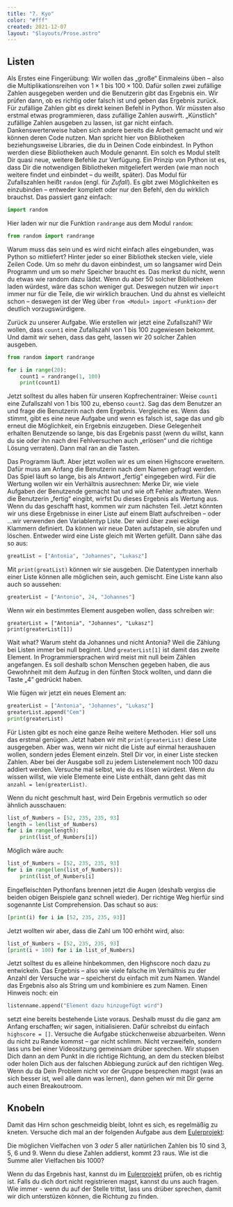```yaml
---
title: "7. Kyo"
color: "#fff"
created: 2021-12-07
layout: "$layouts/Prose.astro"
---
```




<script lang="ts">import Figure from '$lib/components/Figure.svelte';</script>

## Listen

Als Erstes eine Fingerübung: Wir wollen das „große“ Einmaleins üben – also die Multiplikationsreihen von $1\times 1$ bis
$100\times 100$. Dafür sollen zwei zufällige Zahlen ausgegeben werden und die Benutzerin gibt das Ergebnis ein. Wir
prüfen dann, ob es richtig oder falsch ist und geben das Ergebnis zurück. Für zufällige Zahlen gibt es direkt keinen
Befehl in Python. Wir müssten also erstmal etwas programmieren, dass zufällige Zahlen auswirft. „Künstlich“ zufällige
Zahlen ausgeben zu lassen, ist gar nicht einfach. Dankenswerterweise haben sich andere bereits die Arbeit gemacht und
wir können deren Code nutzen. Man spricht hier von Bibliotheken beziehungsweise Libraries, die du in Deinen Code
einbindest. In Python werden diese Bibliotheken auch Module genannt. Ein solch es Modul stellt Dir quasi neue, weitere
Befehle zur Verfügung. Ein Prinzip von Python ist es, dass Dir die notwendigen Bibliotheken mitgeliefert werden (wie man
noch weitere findet und einbindet – du weißt, später). Das Modul für Zufallszahlen heißt `random` (engl. für _Zufall_).
Es gibt zwei Möglichkeiten es einzubinden – entweder komplett oder nur den Befehl, den du wirklich brauchst. Das
passiert ganz einfach:

```python:import-random.py
import random
```

Hier laden wir nur die Funktion `randrange` aus dem Modul `random`:

```python:import-randrange.py
from random import randrange
```

Warum muss das sein und es wird nicht einfach alles eingebunden, was Python so mitliefert? Hinter jeder so einer
Bibliothek stecken viele, viele Zeilen Code. Um so mehr du davon einbindest, um so langsamer wird Dein Programm und um
so mehr Speicher braucht es. Das merkst du nicht, wenn du etwas wie random dazu lädst. Wenn du aber 50 solcher
Bibliotheken laden würdest, wäre das schon weniger gut. Deswegen nutzen wir `import` immer nur für die Teile, die wir
wirklich brauchen. Und du ahnst es vielleicht schon – deswegen ist der Weg über `from <Modul> import <Funktion>` der
deutlich vorzugswürdigere.

Zurück zu unserer Aufgabe. Wie erstellen wir jetzt eine Zufallszahl? Wir wollen, dass `count1` eine Zufallszahl von 1
bis 100 zugewiesen bekommt. Und damit wir sehen, dass das geht, lassen wir 20 solcher Zahlen ausgeben.

```python:random-number-generation.py
from random import randrange

for i in range(20):
    count1 = randrange(1, 100)
    print(count1)
```

Jetzt solltest du alles haben für unseren Kopfrechentrainer: Weise `count1` eine Zufallszahl von 1 bis 100 zu, ebenso
`count2`. Sag das dem Benutzer an und frage die Benutzerin nach dem Ergebnis. Vergleiche es. Wenn das stimmt, gibt es
eine neue Aufgabe und wenn es falsch ist, sage das und gib erneut die Möglichkeit, ein Ergebnis einzugeben. Diese
Gelegenheit erhalten Benutzende so lange, bis das Ergebnis passt (wenn du willst, kann du sie oder ihn nach drei
Fehlversuchen auch „erlösen“ und die richtige Lösung verraten). Dann mal ran an die Tasten.

Das Programm läuft. Aber jetzt wollen wir es um einen Highscore erweitern. Dafür muss am Anfang die Benutzerin nach dem
Namen gefragt werden. Das Spiel läuft so lange, bis als Antwort „fertig“ eingegeben wird. Für die Wertung wollen wir ein
Verhältnis ausrechnen: Merke Dir, wie viele Aufgaben der Benutzende gemacht hat und wie oft Fehler auftraten. Wenn die
Benutzerin „fertig“ eingibt, wirfst Du dieses Ergebnis als Wertung aus. Wenn du das geschafft hast, kommen wir zum
nächsten Teil. Jetzt könnten wir uns diese Ergebnisse in einer Liste auf einem Blatt aufschreiben – oder …wir verwenden
den Variablentyp Liste. Der wird über zwei eckige Klammern definiert. Da können wir neue Daten aufstapeln, sie abrufen
und löschen. Entweder wird eine Liste gleich mit Werten gefüllt. Dann sähe das so aus:

```python:greater-list.py
greatList = ["Antonia", "Johannes", "Lukasz"]
```

Mit `print(greatList)` können wir sie ausgeben. Die Datentypen innerhalb einer Liste können alle möglichen sein, auch
gemischt. Eine Liste kann also auch so aussehen:

```python:greater-list.py
greaterList = ["Antonio", 24, "Johannes"]
```

Wenn wir ein bestimmtes Element ausgeben wollen, dass schreiben wir:

```python:greater-list-py
greaterList = ["Antonia", "Johannes", "Lukasz"]
print(greaterList[1])
```

Wait what? Warum steht da Johannes und nicht Antonia? Weil die Zählung bei Listen immer bei null beginnt. Und
`greaterList[1]` ist damit das zweite Element. In Programmiersprachen wird meist mit null beim Zählen angefangen. Es
soll deshalb schon Menschen gegeben haben, die aus Gewohnheit mit dem Aufzug in den fünften Stock wollten, und dann die
Taste „4“ gedrückt haben.

Wie fügen wir jetzt ein neues Element an:

```python:greater-list.py
greaterList = ["Antonia", "Johannes", "Lukasz"]
greaterList.append("Cem")
print(greaterList)
```

Für Listen gibt es noch eine ganze Reihe weitere Methoden. Hier soll uns das erstmal genügen. Jetzt haben wir mit
`print(greaterList)` diese Liste ausgegeben. Aber was, wenn wir nicht die Liste auf einmal heraushauen wollen, sondern
jedes Element einzeln. Stell Dir vor, in einer Liste stecken Zahlen. Aber bei der Ausgabe soll zu jedem Listenelement
noch 100 dazu addiert werden. Versuche mal selbst, wie du es lösen würdest. Wenn du wissen willst, wie viele Elemente
eine Liste enthält, dann geht das mit `anzahl = len(greaterList)`.

Wenn du nicht geschmult hast, wird Dein Ergebnis vermutlich so oder ähnlich ausschauen:

```python:range-iteration.py
list_of_Numbers = [52, 235, 235, 93]
length = len(list_of_Numbers)
for i in range(length):
    print(list_of_Numbers[i])
```

Möglich wäre auch:

```python:inplace-range-iteration.py
list_of_Numbers = [52, 235, 235, 93]
for i in range(len(list_of_Numbers)):
    print(list_of_Numbers[i]
```

Eingefleischten Pythonfans brennen jetzt die Augen (deshalb vergiss die beiden obigen Beispiele ganz schnell wieder).
Der richtige Weg hierfür sind sogenannte List Comprehension. Das schaut so aus:

```python:comprehension-print.py
[print(i) for i in [52, 235, 235, 93]]
```

Jetzt wollten wir aber, dass die Zahl um 100 erhöht wird, also:

```python:comprehension-incremention.py
list_of_Numbers = [52, 235, 235, 93]
[print(i + 100) for i in list_of_Numbers]
```

Jetzt solltest du es alleine hinbekommen, den Highscore noch dazu zu entwickeln. Das Ergebnis – also wie viele falsche
im Verhältnis zu der Anzahl der Versuche war – speicherst du einfach mit zum Namen. Wandel das Ergebnis also als String
um und kombiniere es zum Namen. Einen Hinweis noch: ein

```python
listenname.append("Element dazu hinzugefügt wird")
```

setzt eine bereits bestehende Liste voraus. Deshalb musst du die ganz am Anfang erschaffen; wir sagen, initialisieren.
Dafür schreibst du einfach `highscore = []`. Versuche die Aufgabe stückchenweise abzuarbeiten. Wenn du nicht zu Rande
kommst – gar nicht schlimm. Nicht verzweifeln, sondern lass uns bei einer Videositzung gemeinsam drüber sprechen. Wir
stupsen Dich dann an dem Punkt in die richtige Richtung, an dem du stecken bleibst oder holen Dich aus der falschen
Abbiegung zurück auf den richtigen Weg. Wenn du da Dein Problem nicht vor der Gruppe besprechen magst (was an sich
besser ist, weil alle dann was lernen), dann gehen wir mit Dir gerne auch einen Breakoutroom.

## Knobeln

Damit das Hirn schon geschmeidig bleibt, lohnt es sich, es regelmäßig zu kneten. Versuche dich mal an der folgenden
Aufgabe aus dem [Eulerprojekt](https://projecteuler.net/problem=1):

Die möglichen Vielfachen von 3 _oder_ 5 aller natürlichen Zahlen bis 10 sind 3, 5, 6 und 9. Wenn du diese Zahlen
addierst, kommt 23 raus. Wie ist die Summe aller Vielfachen bis 1000?

Wenn du das Ergebnis hast, kannst du im [Eulerprojekt](https://projecteuler.net/problem=1) prüfen, ob es richtig ist.
Falls du dich dort nicht registrieren magst, kannst du uns auch fragen. Wie immer - wenn du auf der Stelle trittst, lass
uns drüber sprechen, damit wir dich unterstüzen können, die Richtung zu finden.
